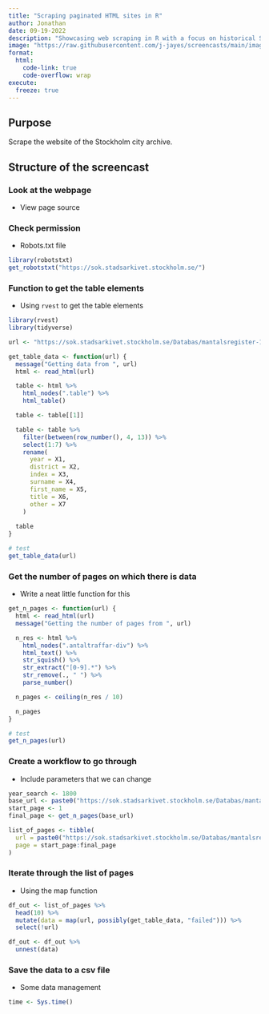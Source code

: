 ```yaml
---
title: "Scraping paginated HTML sites in R"
author: Jonathan
date: 09-19-2022
description: "Showcasing web scraping in R with a focus on historical Swedish data"
image: "https://raw.githubusercontent.com/j-jayes/screencasts/main/images/tax.jpg"
format: 
  html:
    code-link: true
    code-overflow: wrap
execute:
  freeze: true
---
```

## Purpose

Scrape the website of the Stockholm city archive.

## Structure of the screencast

### Look at the webpage

- View page source

### Check permission

- Robots.txt file

```r
library(robotstxt)
get_robotstxt("https://sok.stadsarkivet.stockholm.se/")
```


### Function to get the table elements

- Using `rvest` to get the table elements

```r
library(rvest)
library(tidyverse)

url <- "https://sok.stadsarkivet.stockholm.se/Databas/mantalsregister-1800-1884/Sok?sidindex=0&artal=1800"

get_table_data <- function(url) {
  message("Getting data from ", url)
  html <- read_html(url)

  table <- html %>%
    html_nodes(".table") %>%
    html_table()

  table <- table[[1]]

  table <- table %>%
    filter(between(row_number(), 4, 13)) %>%
    select(1:7) %>%
    rename(
      year = X1,
      district = X2,
      index = X3,
      surname = X4,
      first_name = X5,
      title = X6,
      other = X7
    )
  
  table
}

# test
get_table_data(url)
```


### Get the number of pages on which there is data

- Write a neat little function for this
```r
get_n_pages <- function(url) {
  html <- read_html(url)
  message("Getting the number of pages from ", url)

  n_res <- html %>%
    html_nodes(".antaltraffar-div") %>%
    html_text() %>%
    str_squish() %>%
    str_extract("[0-9].*") %>%
    str_remove(., " ") %>%
    parse_number()

  n_pages <- ceiling(n_res / 10)

  n_pages
}

# test
get_n_pages(url)

```


### Create a workflow to go through

- Include parameters that we can change
```r
year_search <- 1800
base_url <- paste0("https://sok.stadsarkivet.stockholm.se/Databas/mantalsregister-1800-1884/Sok?sidindex=0&artal=", year_search)
start_page <- 1
final_page <- get_n_pages(base_url)

list_of_pages <- tibble(
  url = paste0("https://sok.stadsarkivet.stockholm.se/Databas/mantalsregister-1800-1884/Sok?sidindex=", start_page:final_page, "&artal=", year_search),
  page = start_page:final_page
)
```


### Iterate through the list of pages

- Using the map function
```r
df_out <- list_of_pages %>% 
  head(10) %>% 
  mutate(data = map(url, possibly(get_table_data, "failed"))) %>% 
  select(!url)

df_out <- df_out %>% 
  unnest(data)
```


### Save the data to a csv file

- Some data management
```r
time <- Sys.time()
```

